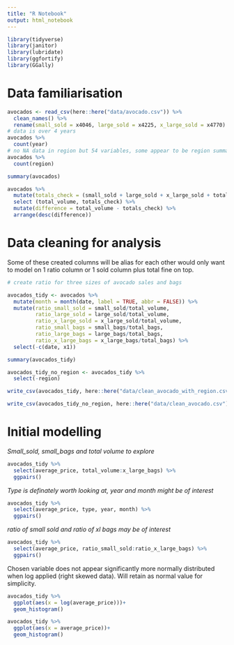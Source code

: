 ```yaml
---
title: "R Notebook"
output: html_notebook
---
```

```r
library(tidyverse)
library(janitor)
library(lubridate)
library(ggfortify)
library(GGally)
```
# Data familiarisation
```r

avocados <- read_csv(here::here("data/avocado.csv")) %>% 
  clean_names() %>% 
  rename(small_sold = x4046, large_sold = x4225, x_large_sold = x4770)
# data is over 4 years
avocados %>% 
  count(year)
# no NA data in region but 54 variables, some appear to be region summaries rather than more localised
avocados %>% 
  count(region)

summary(avocados)

```

```r
avocados %>% 
  mutate(totals_check = (small_sold + large_sold + x_large_sold + total_bags)) %>% 
  select (total_volume, totals_check) %>% 
  mutate(difference = total_volume - totals_check) %>% 
  arrange(desc(difference))
```


# Data cleaning for analysis

Some of these created columns will be alias for each other would only want to model on 1 ratio column or 1 sold column plus total fine on top.
```r
# create ratio for three sizes of avocado sales and bags

avocados_tidy <- avocados %>% 
  mutate(month = month(date, label = TRUE, abbr = FALSE)) %>% 
  mutate(ratio_small_sold = small_sold/total_volume,
         ratio_large_sold = large_sold/total_volume,
         ratio_x_large_sold = x_large_sold/total_volume,
         ratio_small_bags = small_bags/total_bags,
         ratio_large_bags = large_bags/total_bags,
         ratio_x_large_bags = x_large_bags/total_bags) %>% 
  select(-c(date, x1))

summary(avocados_tidy)

avocados_tidy_no_region <- avocados_tidy %>% 
  select(-region)

write_csv(avocados_tidy, here::here("data/clean_avocado_with_region.csv"))

write_csv(avocados_tidy_no_region, here::here("data/clean_avocado.csv"))
```


# Initial modelling

_Small_sold, small_bags and total volume to explore_

```r
avocados_tidy %>% 
  select(average_price, total_volume:x_large_bags) %>% 
  ggpairs()
```
_Type is definately worth looking at, year and month might be of interest_

```r
avocados_tidy %>% 
  select(average_price, type, year, month) %>% 
  ggpairs()
```
_ratio of small sold and ratio of xl bags may be of interest_

```r
avocados_tidy %>% 
  select(average_price, ratio_small_sold:ratio_x_large_bags) %>% 
  ggpairs()
```

Chosen variable does not appear significantly more normally distributed when log applied (right skewed data). Will retain as normal value for simplicity.

```r
avocados_tidy %>% 
  ggplot(aes(x = log(average_price)))+
  geom_histogram()

avocados_tidy %>% 
  ggplot(aes(x = average_price))+
  geom_histogram()
```

